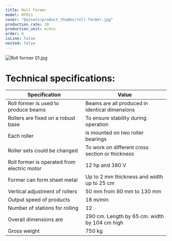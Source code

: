 ```yaml
---
title: Roll Former
model: RF011
cover: "@assets/product_thumbs/roll-former.jpg"
production_rate: 18
production_unit: m/min
order: 6
isLine: false
nested: false
---
```



<ProductTabs />

![Roll former 01.jpg](@assets/article_images/roll-former/roll-former-01.jpg)

# **Technical specifications:**

| Specification                               | Value                                           |
| ------------------------------------------- | ----------------------------------------------- |
| Roll former is used to produce beams        | Beams are all produced in identical dimensions  |
| Rollers are fixed on a robust base          | To ensure stability during operation            |
| Each roller                                 | is mounted on two roller bearings               |
| Roller sets could be changed                | To work on different cross section or thickness |
| Roll former is operated from electric motor | 12 hp and 380 V                                 |
| Former can form sheet metal                 | Up to 2 mm thickness and width up to 25 cm      |
| Vertical adjustment of rollers              | 50 mm from 80 mm to 130 mm                      |
| Output speed of products                    | 18 m/min                                        |
| Number of stations for rolling              | 12                                              |
| Overall dimensions are                      | 290 cm. Length by 65 cm. width by 104 cm high   |
| Gross weight                                | 750 kg                                          |

